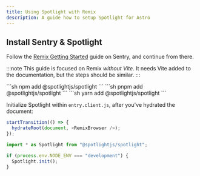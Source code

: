 ```yaml
---
title: Using Spotlight with Remix
description: A guide how to setup Spotlight for Astro
---
```


## Install Sentry & Spotlight

Follow the [Remix Getting Started](https://docs.sentry.io/platforms/javascript/guides/remix/) guide on Sentry, and continue from there.

:::note
This guide is focused on Remix _without Vite_. It needs Vite added to the documentation, but the steps should be similar.
:::


<Tabs>
  <TabItem label="npm">
  ```sh 
  npm add @spotlightjs/spotlight
  ```
  </TabItem>
  <TabItem label="pnpm">
  ```sh 
  pnpm add @spotlightjs/spotlight
  ```
  </TabItem>
  <TabItem label="yarn">
  ```sh 
  yarn add @spotlightjs/spotlight
  ```
  </TabItem>
</Tabs>

Initialize Spotlight within `entry.client.js`, after you've hydrated the document:

```ts
startTransition(() => {
  hydrateRoot(document, <RemixBrowser />);
});

import * as Spotlight from "@spotlightjs/spotlight";

if (process.env.NODE_ENV === "development") {
  Spotlight.init();
}
```
